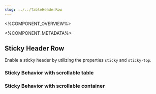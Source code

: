 ```yaml
---
slug: ../../TableHeaderRow
---
```



<%COMPONENT_OVERVIEW%>

<%COMPONENT_METADATA%>

## Sticky Header Row

Enable a sticky header by utilizing the properties `sticky` and `sticky-top`.

### Sticky Behavior with scrollable table

<StickyHeader />

### Sticky Behavior with scrollable container

<StickyHeaderContainer />